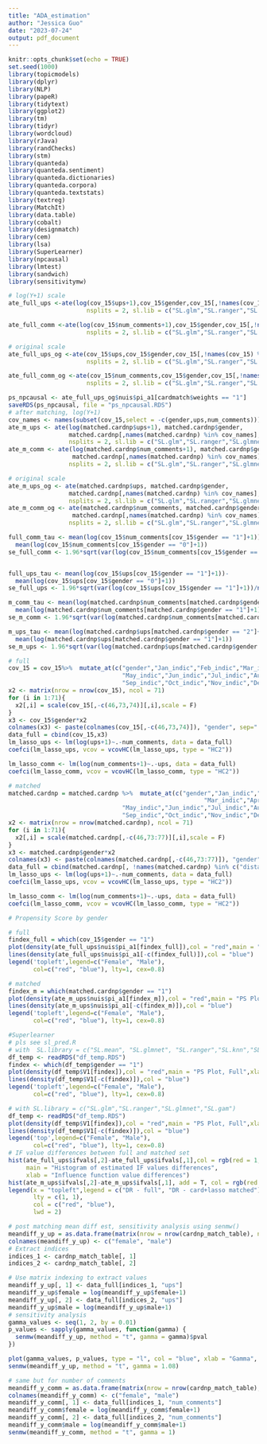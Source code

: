 ---
title: "ADA_estimation"
author: "Jessica Guo"
date: "2023-07-24"
output: pdf_document
---

```{r setup, include=FALSE}
knitr::opts_chunk$set(echo = TRUE)
set.seed(1000)
library(topicmodels)
library(dplyr)
library(NLP)
library(papeR)
library(tidytext)
library(ggplot2)
library(tm)
library(tidyr)
library(wordcloud)
library(rJava)
library(randChecks)
library(stm)
library(quanteda)
library(quanteda.sentiment)
library(quanteda.dictionaries)
library(quanteda.corpora)
library(quanteda.textstats)
library(textreg)
library(MatchIt)
library(data.table)
library(cobalt)
library(designmatch)
library(cem)
library(lsa)
library(SuperLearner)
library(npcausal)
library(lmtest)
library(sandwich)
library(sensitivitymw)
```


```{r, doubly robust}
# log(Y+1) scale
ate_full_ups <-ate(log(cov_15$ups+1),cov_15$gender,cov_15[,!names(cov_15) %in% c("gender","num_comments")],
                      nsplits = 2, sl.lib = c("SL.glm","SL.ranger","SL.glmnet","SL.gam"))

ate_full_comm <-ate(log(cov_15$num_comments+1),cov_15$gender,cov_15[,!names(cov_15) %in% c("gender","ups")],
                      nsplits = 2, sl.lib = c("SL.glm","SL.ranger","SL.glmnet","SL.gam"))

# original scale
ate_full_ups_og <-ate(cov_15$ups,cov_15$gender,cov_15[,!names(cov_15) %in% c("gender","num_comments")],
                      nsplits = 2, sl.lib = c("SL.glm","SL.ranger","SL.glmnet","SL.gam"))

ate_full_comm_og <-ate(cov_15$num_comments,cov_15$gender,cov_15[,!names(cov_15) %in% c("gender","ups")],
                      nsplits = 2, sl.lib = c("SL.glm","SL.ranger","SL.glmnet","SL.gam"))

ps_npcausal <- ate_full_ups_og$nuis$pi_a1[cardmatch$weights == "1"]
saveRDS(ps_npcausal, file = "ps_npcausal.RDS")
# after matching, log(Y+1)
cov_names <- names(subset(cov_15,select = -c(gender,ups,num_comments)))
ate_m_ups <- ate(log(matched.cardnp$ups+1), matched.cardnp$gender,
                 matched.cardnp[,names(matched.cardnp) %in% cov_names],
                 nsplits = 2, sl.lib = c("SL.glm","SL.ranger","SL.glmnet","SL.gam"))
ate_m_comm <- ate(log(matched.cardnp$num_comments+1), matched.cardnp$gender,
                  matched.cardnp[,names(matched.cardnp) %in% cov_names],
                 nsplits = 2, sl.lib = c("SL.glm","SL.ranger","SL.glmnet","SL.gam"))

# original scale
ate_m_ups_og <- ate(matched.cardnp$ups, matched.cardnp$gender,
                 matched.cardnp[,names(matched.cardnp) %in% cov_names],
                 nsplits = 2, sl.lib = c("SL.glm","SL.ranger","SL.glmnet","SL.gam"))
ate_m_comm_og <- ate(matched.cardnp$num_comments, matched.cardnp$gender,
                  matched.cardnp[,names(matched.cardnp) %in% cov_names],
                 nsplits = 2, sl.lib = c("SL.glm","SL.ranger","SL.glmnet","SL.gam"))
```


```{r, mean diff}
full_comm_tau <- mean(log(cov_15$num_comments[cov_15$gender == "1"]+1))-
  mean(log(cov_15$num_comments[cov_15$gender == "0"]+1))
se_full_comm <- 1.96*sqrt(var(log(cov_15$num_comments[cov_15$gender == "1"]+1))/nrow(cov_15[cov_15$gender == "1",])+var(log(cov_15$num_comments[cov_15$gender == "0"]+1))/nrow(cov_15[cov_15$gender == "0",]))


full_ups_tau <- mean(log(cov_15$ups[cov_15$gender == "1"]+1))-
  mean(log(cov_15$ups[cov_15$gender == "0"]+1))
se_full_ups <- 1.96*sqrt(var(log(cov_15$ups[cov_15$gender == "1"]+1))/nrow(cov_15[cov_15$gender == "1",])+var(log(cov_15$ups[cov_15$gender == "0"]+1))/nrow(cov_15[cov_15$gender == "0",]))

m_comm_tau <- mean(log(matched.cardnp$num_comments[matched.cardnp$gender == "2"]+1))-
  mean(log(matched.cardnp$num_comments[matched.cardnp$gender == "1"]+1))
se_m_comm <- 1.96*sqrt(var(log(matched.cardnp$num_comments[matched.cardnp$gender == "2"]+1))/nrow(matched.cardnp[matched.cardnp$gender == "2",])+var(log(matched.cardnp$num_comments[matched.cardnp$gender == "1"]+1))/nrow(matched.cardnp[matched.cardnp$gender == "1",]))

m_ups_tau <- mean(log(matched.cardnp$ups[matched.cardnp$gender == "2"]+1))-
  mean(log(matched.cardnp$ups[matched.cardnp$gender == "1"]+1))
se_m_ups <- 1.96*sqrt(var(log(matched.cardnp$ups[matched.cardnp$gender == "2"]+1))/nrow(matched.cardnp[matched.cardnp$gender == "2",])+var(log(matched.cardnp$ups[matched.cardnp$gender == "1"]+1))/nrow(matched.cardnp[matched.cardnp$gender == "1",]))
```



```{r, linear reg plug in}
# full
cov_15 = cov_15%>%  mutate_at(c("gender","Jan_indic","Feb_indic","Mar_indic","Apr_indic",
                                "May_indic","Jun_indic","Jul_indic","Aug_indic",
                                "Sep_indic","Oct_indic","Nov_indic","Dec_indic"), as.numeric(as.character()))
x2 <- matrix(nrow = nrow(cov_15), ncol = 71)
for (i in 1:71){
  x2[,i] = scale(cov_15[,-c(46,73,74)][,i],scale = F)
}
x3 <- cov_15$gender*x2
colnames(x3) <- paste(colnames(cov_15[,-c(46,73,74)]), "gender", sep=":")
data_full = cbind(cov_15,x3)
lm_lasso_ups <- lm(log(ups+1)~.-num_comments, data = data_full)
coefci(lm_lasso_ups, vcov = vcovHC(lm_lasso_ups, type = "HC2"))

lm_lasso_comm <- lm(log(num_comments+1)~.-ups, data = data_full)
coefci(lm_lasso_comm, vcov = vcovHC(lm_lasso_comm, type = "HC2"))

# matched
matched.cardnp = matched.cardnp %>%  mutate_at(c("gender","Jan_indic","Feb_indic",
                                                       "Mar_indic","Apr_indic",
                                "May_indic","Jun_indic","Jul_indic","Aug_indic",
                                "Sep_indic","Oct_indic","Nov_indic","Dec_indic"), as.numeric)
x2 <- matrix(nrow = nrow(matched.cardnp), ncol = 71)
for (i in 1:71){
  x2[,i] = scale(matched.cardnp[,-c(46,73:77)][,i],scale = F)
}
x3 <- matched.cardnp$gender*x2
colnames(x3) <- paste(colnames(matched.cardnp[,-c(46,73:77)]), "gender", sep=":")
data_full = cbind(matched.cardnp[, !names(matched.cardnp) %in% c("distance","weights","subclass")] ,x3)
lm_lasso_ups <- lm(log(ups+1)~.-num_comments, data = data_full)
coefci(lm_lasso_ups, vcov = vcovHC(lm_lasso_ups, type = "HC2"))

lm_lasso_comm <- lm(log(num_comments+1)~.-ups, data = data_full)
coefci(lm_lasso_comm, vcov = vcovHC(lm_lasso_comm, type = "HC2"))

```


```{r, plots}
# Propensity Score by gender

# full
findex_full = which(cov_15$gender == "1")
plot(density(ate_full_ups$nuis$pi_a1[findex_full]),col = "red",main = "PS Plot, Full",xlab = "")
lines(density(ate_full_ups$nuis$pi_a1[-c(findex_full)]),col = "blue")
legend('topleft',legend=c("Female", "Male"),
       col=c("red", "blue"), lty=1, cex=0.8)

# matched
findex_m = which(matched.cardnp$gender == "1")
plot(density(ate_m_ups$nuis$pi_a1[findex_m]),col = "red",main = "PS Plot, Matched")
lines(density(ate_m_ups$nuis$pi_a1[-c(findex_m)]),col = "blue")
legend('topleft',legend=c("Female", "Male"),
       col=c("red", "blue"), lty=1, cex=0.8)
```


```{r}
#Superlearner
# pls see sl_pred.R
# with  SL.library = c("SL.mean", "SL.glmnet", "SL.ranger","SL.knn","SL.bayesglm","SL.xgboost")
df_temp <- readRDS("df_temp.RDS")
findex <- which(df_temp$gender == "1")
plot(density(df_temp$V1[findex]),col = "red",main = "PS Plot, Full",xlab = "", xlim = c(0,1))
lines(density(df_temp$V1[-c(findex)]),col = "blue")
legend('topleft',legend=c("Female", "Male"),
       col=c("red", "blue"), lty=1, cex=0.8)

# with SL.library = c("SL.glm","SL.ranger","SL.glmnet","SL.gam")
df_temp <- readRDS("df_temp.RDS")
plot(density(df_temp$V1[findex]),col = "red",main = "PS Plot, Full",xlab = "",xlim = c(0,0.001))
lines(density(df_temp$V1[-c(findex)]),col = "blue")
legend('top',legend=c("Female", "Male"),
       col=c("red", "blue"), lty=1, cex=0.8)
# IF value differences between full and matched set
hist(ate_full_ups$ifvals[,2]-ate_full_ups$ifvals[,1],col = rgb(red = 1, green = 0, blue = 0, alpha = 0.5),
     main = "Histogram of estimated IF values differences",
     xlab = "Influence function value differences")
hist(ate_m_ups$ifvals[,2]-ate_m_ups$ifvals[,1], add = T, col = rgb(red = 0, green = 0, blue = 1, alpha = 0.5))
legend(x = "topleft",legend = c("DR - full", "DR - card+lasso matched"),
       lty = c(1, 1),
       col = c("red", "blue"),
       lwd = 2)

```

```{r sensitivy analysis}
# post matching mean diff est, sensitivity analysis using senmw()
meandiff_y_up = as.data.frame(matrix(nrow = nrow(cardnp_match_table), ncol = 2))
colnames(meandiff_y_up) <- c("female", "male")
# Extract indices
indices_1 <- cardnp_match_table[, 1]
indices_2 <- cardnp_match_table[, 2]

# Use matrix indexing to extract values
meandiff_y_up[, 1] <- data_full[indices_1, "ups"]
meandiff_y_up$female = log(meandiff_y_up$female+1)
meandiff_y_up[, 2] <- data_full[indices_2, "ups"]
meandiff_y_up$male = log(meandiff_y_up$male+1)
# sensitivity analysis
gamma_values <- seq(1, 2, by = 0.01)
p_values <- sapply(gamma_values, function(gamma) {
  senmw(meandiff_y_up, method = "t", gamma = gamma)$pval
})

plot(gamma_values, p_values, type = "l", col = "blue", xlab = "Gamma", ylab = "P-value", main = "P-value vs Gamma")
senmw(meandiff_y_up, method = "t", gamma = 1.08)

# same but for number of comments
meandiff_y_comm = as.data.frame(matrix(nrow = nrow(cardnp_match_table), ncol = 2))
colnames(meandiff_y_comm) <- c("female", "male")
meandiff_y_comm[, 1] <- data_full[indices_1, "num_comments"]
meandiff_y_comm$female = log(meandiff_y_comm$female+1)
meandiff_y_comm[, 2] <- data_full[indices_2, "num_comments"]
meandiff_y_comm$male = log(meandiff_y_comm$male+1)
senmw(meandiff_y_comm, method = "t", gamma = 1)
```



